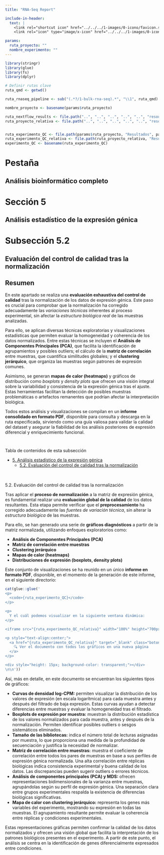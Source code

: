 ```yaml
---
title: "RNA-Seq Report"

include-in-header:
  text: |
    <link rel="shortcut icon" href="../../../1-images/0-icono/favicon.svg"/>
    <link rel="icon" type="image/x-icon" href="../../../1-images/0-icono/favicon.ico">

params:
  ruta_proyecto: ""
  nombre_experimento: ""
---
```



<!-- &&&&&&&&&&&&&&&&&&&&&&&&&&&&&&&&&&&&&&&&&&&&&&&&&&&&&&&&&&&&&&&&&&&&&&&&&&&&&&&&&&&&&&&&&&&&&&&&&&&&&&&&& -->
<!--  TAB 3: ANÁLISIS | 5.2. EVALUACIÓN DEL CONTROL DE CALIDAD TRAS LA NORMALIZACIÓN -->
<!-- &&&&&&&&&&&&&&&&&&&&&&&&&&&&&&&&&&&&&&&&&&&&&&&&&&&&&&&&&&&&&&&&&&&&&&&&&&&&&&&&&&&&&&&&&&&&&&&&&&&&&&&&& -->

```r
library(stringr)
library(glue)
library(fs)
library(dplyr)

# Definir rutas clave
ruta_qmd <- getwd()

ruta_rnaseq_pipeline <- sub("(.*?/1-bulk-rna-seq).*", "\\1", ruta_qmd)

nombre_proyecto <- basename(params$ruta_proyecto)

ruta_nextflow_results <- file.path("..", "..", "..", "..", "..", "resources", "2-nextflow-results")
ruta_proyecto_relativa <- file.path("..", "..", "..", "..", "..", "resources", "2-nextflow-results", "1-project-data", nombre_proyecto)


ruta_experimento_QC <- file.path(params$ruta_proyecto, "Resultados", params$nombre_experimento, paste0(params$nombre_experimento, "_QC.pdf"))
ruta_experimento_QC_relativa <- file.path(ruta_proyecto_relativa, "Resultados", params$nombre_experimento, paste0(params$nombre_experimento, "_QC.pdf"))
experimento_QC <- basename(ruta_experimento_QC)
```


<div class="informe-titulo-tab">
  <h1>Pestaña</h1>
  <h2>Análisis bioinformático completo</h2>
</div>

<div class="informe-titulo-seccion">
  <h1>Sección 5</h1>
  <h2>Análisis estadístico de la expresión génica</h2>
</div>

<div class="informe-titulo-subseccion">
  <h1>Subsección 5.2</h1>
  <h2>Evaluación del control de calidad tras la normalización</h2>
</div>


<div class="informe-resumen">
  <h2>Resumen</h2>

  <p>
    En este apartado se realiza una <strong>evaluación exhaustiva del control de calidad</strong> tras la normalización de los datos de expresión génica. Este paso es crucial para comprobar que la normalización ha corregido adecuadamente las <em>variaciones técnicas</em> inherentes al proceso experimental, sin afectar la <em>estructura biológica real</em> de las muestras analizadas.
  </p>

  <p>
    Para ello, se aplican diversas técnicas exploratorias y visualizaciones estadísticas que permiten evaluar la homogeneidad y coherencia de los datos normalizados. Entre estas técnicas se incluyen el <strong>Análisis de Componentes Principales (PCA)</strong>, que facilita la identificación de agrupamientos y posibles outliers; el cálculo de la <strong>matriz de correlación</strong> entre muestras, que cuantifica similitudes globales; y el <strong>clustering jerárquico</strong>, que organiza las muestras según patrones de expresión comunes.
  </p>

  <p>
    Asimismo, se generan <strong>mapas de calor (heatmaps)</strong> y gráficos de distribución como <em>boxplots</em> y <em>density plots</em> que ofrecen una visión integral sobre la variabilidad y consistencia de la expresión génica tras el ajuste. Estas herramientas facilitan la detección de posibles muestras problemáticas o artefactos remanentes que podrían afectar la interpretación biológica.
  </p>

  <p>
    Todos estos análisis y visualizaciones se compilan en un <strong>informe consolidado en formato PDF</strong>, disponible para consulta y descarga en la ruta especificada, sirviendo como una guía valiosa para validar la calidad del dataset y asegurar la fiabilidad de los análisis posteriores de expresión diferencial y enriquecimiento funcional.
  </p>
</div>











<div style="height: 15px; background-color: transparent;"></div>

<div class="titulo-toc">
  Tabla de contenidos de esta subsección
</div>

<div class="toc">
  <ul>
    <li>
      <a href="5-Analisis-estadistico.html#tab3-seccion5">
        5<span>.</span> Análisis estadístico de la expresión génica
      </a>
      <ul>
        <li>
          <a href="#tab3-seccion5.2">
            5.2. Evaluación del control de calidad tras la normalización
          </a>
        </li>
      </ul>
    </li>
  </ul>
</div>










<!-- #%%%%%%%%%%%%%%%%%%%%%%%%%%%%%%%%%%%%%%%%%%%%%%%%%%%%%%%%%%%%%%%%%%%%%%%%%%%%%%%%%%%%%%%%%%%%%%%%%%%% -->
<!-- REDACCIÓN -->
<!-- #%%%%%%%%%%%%%%%%%%%%%%%%%%%%%%%%%%%%%%%%%%%%%%%%%%%%%%%%%%%%%%%%%%%%%%%%%%%%%%%%%%%%%%%%%%%%%%%%%%%% -->

<div style="height: 20px; background-color: transparent;"></div>

<div class="titulo2" id="tab3-seccion5.2">
  5.2. Evaluación del control de calidad tras la normalización
</div>

<p>
  Tras aplicar el <strong>proceso de normalización</strong> a la matriz de expresión génica, es fundamental realizar una <strong>evaluación global de la calidad</strong> de los datos resultantes.
  Esta etapa permite verificar que el <strong>preprocesamiento</strong> ha corregido adecuadamente las <em>fuentes de variación técnica</em>, sin alterar la <em>estructura biológica</em> de las muestras.
</p>

<p>
  Para ello, se han generado una serie de <strong>gráficos diagnósticos</strong> a partir de la matriz normalizada, utilizando enfoques exploratorios como:
</p>

<ul>
  <li><strong>Análisis de Componentes Principales (PCA)</strong></li>
  <li><strong>Matriz de correlación entre muestras</strong></li>
  <li><strong>Clustering jerárquico</strong></li>
  <li><strong>Mapas de calor (heatmaps)</strong></li>
  <li><strong>Distribuciones de expresión (boxplots, density plots)</strong></li>
</ul>

<p>
  Este conjunto de visualizaciones se ha reunido en un único <strong>informe en formato PDF</strong>, disponible, en el momento de la generación de este informe, en el siguiente directorio:
</p>

```r
cat(glue::glue('
<p>
  <code>{ruta_experimento_QC}</code>
</p>

<p>
  Y el cuál podemos visualizar en la siguiente ventana dinámica:
</p>

<iframe src="{ruta_experimento_QC_relativa}" width="100%" height="700px" style="border: 1px solid #ccc; border-radius: 6px;"></iframe>

<p style="text-align:center;">
  <a href="{ruta_experimento_QC_relativa}" target="_blank" class="boton-iframe">
    🔍 Ver el documento con todos los gráficos en una nueva página
  </a>
</p>

<div style="height: 15px; background-color: transparent;"></div>
\n\n'))
```

<p>
  Así, más en detalle, en este documento se encuentran los siguientes tipos de gráficos:
</p>

<ul>
  <li>
    <strong>Curvas de densidad log-CPM:</strong> permiten visualizar la distribución de los valores de expresión (en escala logarítmica) para cada muestra antes y después del filtrado de baja expresión. Estas curvas ayudan a detectar diferencias entre muestras y evaluar la homogeneidad tras el filtrado.
  </li>
  <li>
    <strong>Boxplots de expresión por muestra:</strong> muestran la distribución estadística de los valores normalizados para cada muestra, antes y después de la normalización. Permiten identificar posibles outliers o sesgos sistemáticos eliminados.
  </li>
  <li>
    <strong>Tamaño de las bibliotecas:</strong> indica el número total de lecturas asignadas por muestra, lo que proporciona una medida de la profundidad de secuenciación y justifica la necesidad de normalizar.
  </li>
  <li>
    <strong>Matriz de correlación entre muestras:</strong> muestra el coeficiente de correlación entre todos los pares de muestras en base a sus perfiles de expresión génica normalizada. 
    Una alta correlación entre réplicas biológicas indica consistencia experimental y buena calidad de los datos. Las discrepancias pueden sugerir outliers o errores técnicos.
  </li>
  <li>
    <strong>Análisis de componentes principales (PCA) y MDS:</strong> ofrecen representaciones bidimensionales de la varianza entre muestras, agrupándolas según su perfil de expresión génica. Una separación clara entre grupos experimentales respalda la existencia de diferencias biológicas significativas.
  </li>
  <li>
    <strong>Mapa de calor con clustering jerárquico:</strong> representa los genes más variables del experimento, mostrando su expresión en todas las muestras. El agrupamiento resultante permite evaluar la coherencia entre réplicas y condiciones experimentales.
  </li>
</ul>

<p>
  Estas representaciones gráficas permiten confirmar la calidad de los datos normalizados y ofrecen una visión global que facilita la interpretación de los patrones biológicos presentes en el experimento. 
  A partir de este punto, el análisis se centra en la identificación de genes diferencialmente expresados entre condiciones.
</p>